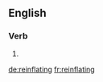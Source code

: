 ==English==

===Verb===
{{head|en|present participle}}

# {{present participle of|reinflate|lang=en|nocat=1}}

[[de:reinflating]]
[[fr:reinflating]]